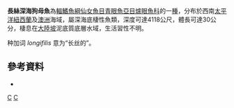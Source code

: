 {{Speciesbox 
| image = Bathypterois longifilis (Feeler fish).gif
| image caption = 長絲深海狗母魚
| status = NE
| status_system = IUCN3.1
| genus = Bathypterois
| species = longifilis
| authority = [[Günther|Günther]], 1878
| synonyms = 
}}
'''長絲深海狗母魚'''為[[輻鰭魚綱|輻鰭魚綱]][[仙女魚目|仙女魚目]][[青眼魚亞目|青眼魚亞目]][[爐眼魚科|爐眼魚科]]的一[[種|種]]，分布於西南[[太平洋|太平洋]][[紐西蘭|紐西蘭]]及[[澳洲|澳洲]]海域，屬深海底棲性魚類，深度可達4118公尺，體長可達30公分，棲息在[[大陸坡|大陸坡]]泥底質底層水域，生活習性不明。

种加词 ''longifilis'' 意为“长丝的”。

==參考資料==
*{{FishBase_species|genus=Bathypterois|species=longifilis|year=2016|month=6}}

{{Taxonbar|from=Q2557765}}

[[Category:深海狗母魚屬|C]]
[[Category:1878年描述的魚類|C]]